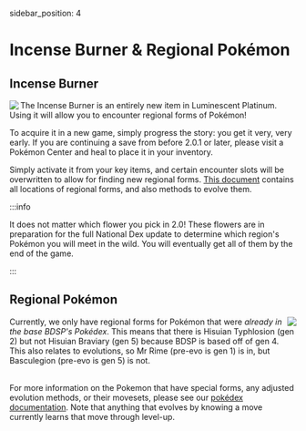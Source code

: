 sidebar_position: 4

# Incense Burner & Regional Pokémon
## Incense Burner
<img src="https://raw.githubusercontent.com/TeamLumi/luminescent-team/main/static/img/incense.png" align="left" /> The Incense Burner is an entirely new item in Luminescent Platinum. Using it will allow you to encounter regional forms of Pokémon! 

To acquire it in a new game, simply progress the story: you get it very, very early. If you are continuing a save from before 2.0.1 or later, please visit a Pokémon Center and heal to place it in your inventory.

Simply activate it from your key items, and certain encounter slots will be overwritten to allow for finding new regional forms. [This document](https://docs.google.com/spreadsheets/d/1hhvXvWWuAhTGwA0cKJdOx85r1jwNT9cxzOdlXoZq1OY/edit#gid=1793465380) contains all locations of regional forms, and also methods to evolve them.

:::info

It does not matter which flower you pick in 2.0! These flowers are in preparation for the full National Dex update to determine which region's Pokémon you will meet in the wild. You will eventually get all of them by the end of the game.

:::

## Regional Pokémon
<img src="https://raw.githubusercontent.com/TeamLumi/luminescent-team/main/static/img/pm0019_01_00_00_L.png" align="right" /> Currently, we only have regional forms for Pokémon that were <i>already in the base BDSP's Pokédex</i>. This means that there is Hisuian Typhlosion (gen 2) but not Hisuian Braviary (gen 5) because BDSP is based off of gen 4. This also relates to evolutions, so Mr Rime (pre-evo is gen 1) is in, but Basculegion (pre-evo is gen 5) is not.<br/><br/> 

For more information on the Pokemon that have special forms, any adjusted evolution methods, or their movesets, please see our <a href="https://docs.google.com/document/d/1Vn9p53I8O6Br37bvZwLoChlLaVLkUhy447cSlIMTfyA">pokédex documentation</a>. Note that anything that evolves by knowing a move currently learns that move through level-up.
